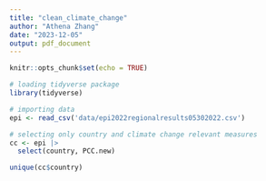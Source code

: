 ```yaml
---
title: "clean_climate_change"
author: "Athena Zhang"
date: "2023-12-05"
output: pdf_document
---
```


```r
knitr::opts_chunk$set(echo = TRUE)
```

```r
# loading tidyverse package
library(tidyverse)
```

```r
# importing data
epi <- read_csv('data/epi2022regionalresults05302022.csv')
```

```r
# selecting only country and climate change relevant measures
cc <- epi |>
  select(country, PCC.new)
```

```r
unique(cc$country)
```
